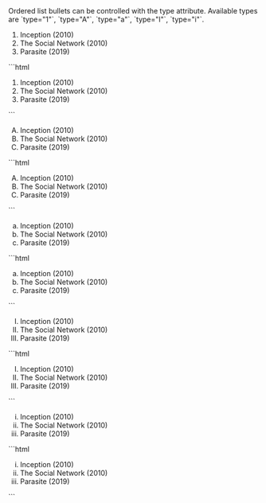 

<DemoCard title="Listas ordenadas">

<DemoCardDescription>
Ordered list bullets can be controlled with the type attribute. Available types are `type="1"`, `type="A"`, `type="a"`, `type="I"`, `type="i"`.
</DemoCardDescription>

<div>
	<div className="eolo-content">
		<ol>
			<li>Inception (2010)</li>
			<li>The Social Network (2010)</li>
			<li>Parasite (2019)</li>
		</ol>
	</div>
</div>

<DemoCardCode>
```html
<div class="eolo-content">
  <ol>
    <li>Inception (2010)</li>
    <li>The Social Network (2010)</li>
    <li>Parasite (2019)</li>
  </ol>
</div>
```
</DemoCardCode>


<div>
	<div className="eolo-content">
		<ol>
			<li type="A">Inception (2010)</li>
			<li type="A">The Social Network (2010)</li>
			<li type="A">Parasite (2019)</li>
		</ol>
	</div>
</div>

<DemoCardCode>
```html
<div class="eolo-content">
  <ol>
    <li type="A">Inception (2010)</li>
    <li type="A">The Social Network (2010)</li>
    <li type="A">Parasite (2019)</li>
  </ol>
</div>
```
</DemoCardCode>


<div>
	<div className="eolo-content">
		<ol>
			<li type="a">Inception (2010)</li>
			<li type="a">The Social Network (2010)</li>
			<li type="a">Parasite (2019)</li>
		</ol>
	</div>
</div>

<DemoCardCode>
```html
<div class="eolo-content">
  <ol>
    <li type="a">Inception (2010)</li>
    <li type="a">The Social Network (2010)</li>
    <li type="a">Parasite (2019)</li>
  </ol>
</div>
```
</DemoCardCode>

<div>
	<div className="eolo-content">
		<ol>
			<li type="I">Inception (2010)</li>
			<li type="I">The Social Network (2010)</li>
			<li type="I">Parasite (2019)</li>
		</ol>
	</div>
</div>

<DemoCardCode>
```html
<div class="eolo-content">
  <ol>
    <li type="I">Inception (2010)</li>
    <li type="I">The Social Network (2010)</li>
    <li type="I">Parasite (2019)</li>
  </ol>
</div>
```
</DemoCardCode>


<div>
	<div className="eolo-content">
		<ol>
			<li type="i">Inception (2010)</li>
			<li type="i">The Social Network (2010)</li>
			<li type="i">Parasite (2019)</li>
		</ol>
	</div>
</div>

<DemoCardCode>
```html
<div class="eolo-content">
  <ol>
    <li type="i">Inception (2010)</li>
    <li type="i">The Social Network (2010)</li>
    <li type="i">Parasite (2019)</li>
  </ol>
</div>
```
</DemoCardCode>
</DemoCard>